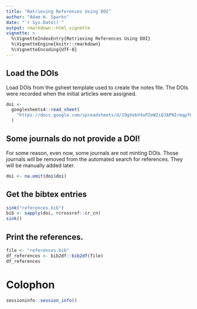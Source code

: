 ```yaml
---
title: "Retrieving References Using DOI"
author: "Adam H. Sparks"
date: "`r Sys.Date()`"
output: rmarkdown::html_vignette
vignette: >
  %\VignetteIndexEntry{Retrieving References Using DOI}
  %\VignetteEngine{knitr::rmarkdown}
  %\VignetteEncoding{UTF-8}
---
```


## Load the DOIs

Load DOIs from the gsheet template used to create the notes file.
The DOIs were recorded when the initial articles were assigned.

```r
doi <-
  googlesheets4::read_sheet(
    "https://docs.google.com/spreadsheets/d/19gXobV4oPZeWZiQJAPNIrmqpfGQtpapXWcSxaXRw1-M/edit#gid=1579463541"
  )
```

## Some journals do not provide a DOI!

For some reason, even now, some journals are not minting DOIs.
Those journals will be removed from the automated search for references.
They will be manually added later.

```r
doi <- na.omit(doi$doi)
```

## Get the bibtex entries

```r
sink("references.bib")
bib <- sapply(doi, rcrossref::cr_cn)
sink()
```

## Print the references.

```r
file <- "references.bib"
df_references <- bib2df::bib2df(file)
df_references
```

# Colophon
```r
sessioninfo::session_info()
```
